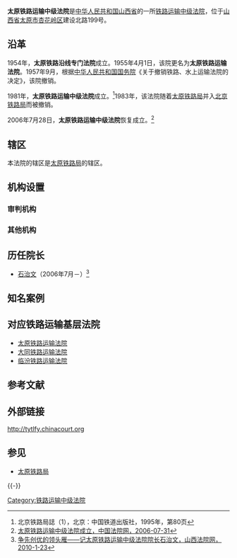 {{citation style}}
{{Infobox PRCG
|机构名称=太原铁路运输中级法院
|标志1=National Emblem of the People's Republic of China.svg
|职位1=院长
|人员1=[[石治文|石治文]]
|衔级1=？级高级法官
|上诉法院=[[山西省高级人民法院|山西省高级人民法院]]
|业务上级=[[山西省高级人民法院|山西省高级人民法院]]
|组织上级=[[山西省人民代表大会|山西省人民代表大会]]<br>[[山西省人民代表大会常务委员会|山西省人民代表大会常务委员会]]
|机构类型=[[专门人民法院|专门人民法院]]
|行政级别=副地厅级
|授权法源=[[中华人民共和国宪法|中华人民共和国宪法]]
|组织法规=[[中华人民共和国人民法院组织法|中华人民共和国人民法院组织法]]
|中共上级=[[中国共产党山西省委员会|中国共产党山西省委员会]]
|中共本级=中国共产党太原铁路运输中级法院党组
|地址1=[[山西省|山西省]][[太原市|太原市]][[杏花岭区|杏花岭区]][[建设北路|建设北路]]199号
|官网=
|时期1=1954年－1955年4月1日
|机构1=太原铁路沿线专门法院
|时期2=1955年4月1日－1957年9月
|机构2=太原铁路运输法院
|时期3=1981年－1983年
|机构3=太原铁路运输中级法院
|时期4=2006年7月28日至今
|机构4=太原铁路运输中级法院
}}

'''太原铁路运输中级法院'''是[[中华人民共和国|中华人民共和国]][[山西省|山西省]]的一所[[铁路运输法院|铁路运输中级法院]]，位于[[山西省|山西省]][[太原市|太原市]][[杏花岭区|杏花岭区]]建设北路199号。

==沿革==
1954年，'''太原铁路沿线专门法院'''成立。1955年4月1日，该院更名为'''太原铁路运输法院'''。1957年9月，根据[[中华人民共和国国务院|中华人民共和国国务院]]《关于撤销铁路、水上运输法院的决定》，该院撤销。

1981年，'''太原铁路运输中级法院'''成立。<ref>北京铁路局誌（1），北京：中国铁道出版社，1995年，第80页</ref>1983年，该法院随着[[太原铁路局|太原铁路局]]并入[[北京铁路局|北京铁路局]]而被撤销。

2006年7月28日，'''太原铁路运输中级法院'''恢复成立。<ref>[http://old.chinacourt.org/html/article/200607/31/212782.shtml 太原铁路运输中级法院成立，中国法院网，2006-07-31]{{dead link|date=2018年2月 |bot=InternetArchiveBot |fix-attempted=yes }}</ref>

==辖区==
本法院的辖区是[[太原铁路局|太原铁路局]]的辖区。

==机构设置==
===审判机构===


===其他机构===


==历任院长==
*[[石治文|石治文]]（2006年7月－）<ref>[http://www.sxfyw.gov.cn/funonews.asp?id=12136 争先创优的领头雁——记太原铁路运输中级法院院长石治文，山西法院网，2010-1-23]{{dead link|date=2017年12月 |bot=InternetArchiveBot |fix-attempted=yes }}</ref>

==知名案例==

==对应铁路运输基层法院==
* [[太原铁路运输法院|太原铁路运输法院]]
* [[大同铁路运输法院|大同铁路运输法院]]
* [[临汾铁路运输法院|临汾铁路运输法院]]

==参考文献==
{{Reflist}}

==外部链接==
http://tytlfy.chinacourt.org

==参见==
*[[太原铁路局|太原铁路局]]

{{-}}
{{中华人民共和国法院|专}}
{{stub}}

[[Category:铁路运输中级法院|Category:铁路运输中级法院]]